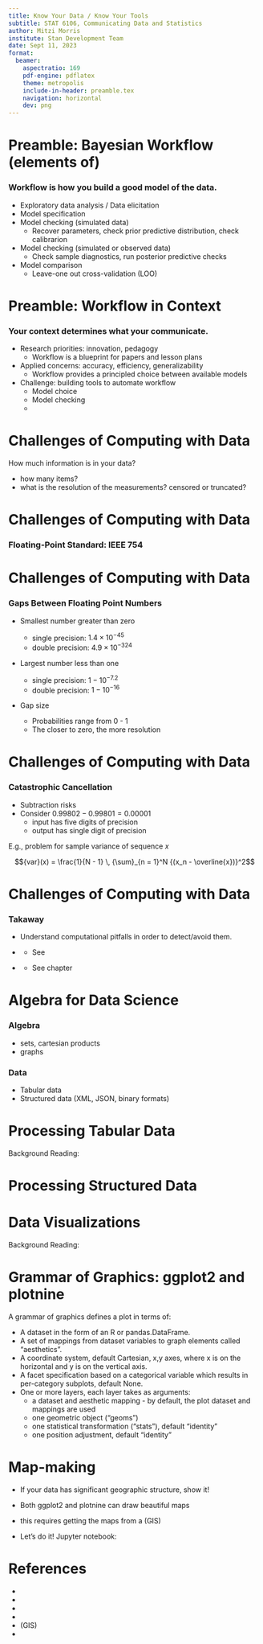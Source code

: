 ```yaml
---
title: Know Your Data / Know Your Tools
subtitle: STAT 6106, Communicating Data and Statistics
author: Mitzi Morris
institute: Stan Development Team
date: Sept 11, 2023
format:
  beamer:
    aspectratio: 169
    pdf-engine: pdflatex
    theme: metropolis
    include-in-header: preamble.tex
    navigation: horizontal
    dev: png 
---
```



# Preamble: Bayesian Workflow (elements of)
\vspace{-0.15in}

### Workflow is how you build a good model of the data.
\vspace{0.15in}

* Exploratory data analysis / Data elicitation
* Model specification
* Model checking (simulated data)
  + Recover parameters, check prior predictive distribution, check calibrarion
* Model checking (simulated or observed data)
  + Check sample diagnostics, run posterior predictive checks
* Model comparison
  + Leave-one out cross-validation (LOO)

# Preamble: Workflow in Context
\vspace{-0.1in}

### Your context determines what your communicate.
\vspace{0.15in}

\tightlist
* Research priorities: innovation, pedagogy
  + Workflow is a blueprint for papers and lesson plans \vspace{0.5\baselineskip}
* Applied concerns: accuracy, efficiency, generalizability
  + Workflow provides a principled choice between available models  \vspace{0.5\baselineskip}
* Challenge: building tools to automate workflow
  * Model choice
  * Model checking
  * \textbf{\textit{Generating visualizations}}

# Challenges of Computing with Data

How much information is in your data?

  + how many items? \textbf{\textit{for N items, only $\sqrt{N}$ digits of accuracy}}
  + what is the resolution of the measurements?  censored or truncated?

\begin{center}
\includegraphics[width=0.65\linewidth]{img/iris_raw_data.png}
\end{center}

# Challenges of Computing with Data

### Floating-Point Standard: IEEE 754

\begin{itemize}
\item \myemph{Finite numbers} ($s$: sign; $c$: mantissa; $q$: exponent)
{\large
\[
x = (-1)^s \times c \times 2^q
\]
}
\begin{center}
\begin{tabular}{r|c|c|cc}
{\slshape size} & $s, c$ {\slshape bits} & $q$ {\slshape bits}
& {\slshape range} & {\slshape precision}
\\ \hline
{\slshape 32-bit} & 24 & 8
& $\pm 3.4 \times 10^{38}$ & 7.2 digits
\\[4pt]
{\slshape 64-bit} & 53 & 11
& $\pm 1.8 \times 10^{308}$ & 16 digits
\end{tabular}
\end{center}
\item Quiet and signaling \myemph{not-a-number} (NaN)
\item Positive and negative \myemph{infinity} ($+\infty, -\infty$)
\end{itemize}

# Challenges of Computing with Data

### Gaps Between Floating Point Numbers

* Smallest number greater than zero
  + single precision:  $1.4 \times 10^{-45}$
  + double precision: $4.9 \times 10^{-324}$

* Largest number less than one
  + single precision: $1 - 10^{-7.2}$
  + double precision: $1 - 10^{-16}$

* Gap size \textbf{\textit{depends on scale}}

  + Probabilities range from 0 - 1
  + The closer to zero, the more resolution

# Challenges of Computing with Data

### Catastrophic Cancellation

- Subtraction risks \myemph{catastrophic cancellation}
- Consider $0.99802 - 0.99801 = 0.00001$
   + input has five digits of precision
   + output has single digit of precision

E.g., problem for sample variance of sequence $x$

$${var}(x) = \frac{1}{N - 1} \, {\sum}_{n = 1}^N {(x_n - \overline{x})}^2$$

\textit{what happens to variance when all observations are close to the mean?}

# Challenges of Computing with Data
\vspace{-0.15in}

### Takaway
\vspace{0.15in}

* Understand computational pitfalls in order to detect/avoid them.

* \href{https://mc-stan.org/docs/stan-users-guide/index.html}{Stan User's Guide}
  + See \textit{Part 2. Programming Techniques}

* \href{https://bob-carpenter.github.io/stan-getting-started/stan-getting-started.html}{Getting Started with Bayesian Statistics}
  + See chapter \textit{Making Stan Programs Go Faster}


# Algebra for Data Science
\vspace{-0.15in}

### Algebra

- sets, cartesian products
- graphs

\vspace{0.15in}

### Data

- Tabular data
- Structured data (XML, JSON, binary formats)


# Processing Tabular Data
\vspace{-0.15in}

Background Reading:  \href{https://observablehq.com/@observablehq/data-wrangling-translations}{Data wrangling essentials}
\vspace{0.15in}

\begin{center}
\includegraphics[width=0.95\linewidth]{img/tabular_data.png}
\end{center}


# Processing Structured Data
\vspace{0.1in}


\begin{columns}
\column{0.2\linewidth}
\begin{flushright}
\includegraphics[width=0.9\linewidth]{img/filter_rows.png}
\end{flushright}
\column{0.8\textwidth}
Filtering rows in a table - same table structure, just fewer rows.
\end{columns}

\vspace{0.1in}

\begin{columns}
\column{0.2\linewidth}
\begin{flushright}
\includegraphics[width=0.9\linewidth]{img/join.png}
\end{flushright}
\column{0.8\textwidth}
Joining two tables - many kinds of joins.
\end{columns}

\vspace{0.1in}

\begin{columns}
\column{0.2\linewidth}
\begin{flushright}
\includegraphics[width=0.9\linewidth]{img/group.png}
\end{flushright}
\column{0.8\textwidth}
Grouping or aggregating information.  Many ways to count.
\end{columns}




# Data Visualizations

Background Reading:
\href{https://towardsdatascience.com/a-comprehensive-guide-to-the-grammar-of-graphics-for-effective-visualization-of-multi-dimensional-1f92b4ed4149}{Guide to the Grammar of Graphics}

\includegraphics[width=0.9\linewidth]{img/gg_components.png}

# Grammar of Graphics:  ggplot2 and plotnine

A grammar of graphics defines a plot in terms of:

\tightlist
* A dataset in the form of an R or pandas.DataFrame.
* A set of mappings from dataset variables to graph elements called "aesthetics".
* A coordinate system, default Cartesian, x,y axes, where x is on the horizontal and y is on the vertical axis.
* A facet specification based on a categorical variable which results in per-category subplots, default None.
* One or more layers, each layer takes as arguments:
  + a dataset and aesthetic mapping - by default, the plot dataset and mappings are used
  + one geometric object ("geoms")
  + one statistical transformation ("stats"), default "identity"
  + one position adjustment, default "identity"



#  Map-making

* If your data has significant geographic structure, show it!

* Both ggplot2 and plotnine can draw beautiful maps

* \textbf{\textit{BUT!}} this requires getting the maps from
a \href {https://www.usgs.gov/faqs/what-geographic-information-system-gis}{Geographic Information System}(GIS)

* Let's do it!  Jupyter notebook:  \href{https://github.com/mitzimorris/ljubljiana_lecture/blob/main/data_prep_spatial_maps.ipynb}{Map-making with Plotnine}


# References


* \href{https://mc-stan.org/docs/stan-users-guide/index.html}{Stan User's Guide}
* \href{https://bob-carpenter.github.io/stan-getting-started/stan-getting-started.html}{Getting Started with Bayesian Statistics}
* \href{https://observablehq.com/@observablehq/data-wrangling-translations}{Data wrangling essentials}
* \href{https://towardsdatascience.com/a-comprehensive-guide-to-the-grammar-of-graphics-for-effective-visualization-of-multi-dimensional-1f92b4ed4149}{Guide to the Grammar of Graphics}
* \href {https://www.usgs.gov/faqs/what-geographic-information-system-gis}{Geographic Information System}(GIS)
* \href{https://github.com/mitzimorris/ljubljiana_lecture/blob/main/data_prep_spatial_maps.ipynb}{Map-making with Plotnine}

\textit{Questions?}
